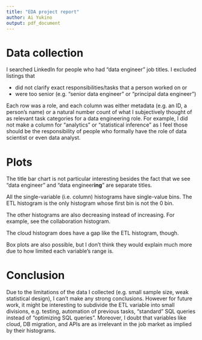 ---
title: "EDA project report"
author: Ai Yukino
output: pdf_document
---

\tableofcontents

# Data collection

I searched LinkedIn for people who had "data engineer" job titles.
I excluded listings that

- did not clarify exact responsibilities/tasks that a person worked on or
- were too senior (e.g. "senior data engineer" or "principal data engineer")

Each row was a role, and each column was either metadata 
(e.g. an ID, a person's name) or a natural number count of what I subjectively
thought of as relevant task categories for a data engineering role.
For example, I did not make a column for "analytics" or "statistical inference"
as I feel those should be the responsibility of people who formally have the
role of data scientist or even data analyst.

# Plots

The title bar chart is not particular interesting besides the fact that we see 
"data engineer" and "data engineer**ing**" are separate titles.

\begin{center}
\includegraphics[width=0.65\columnwidth]{plots/bar/title-frequencies.png}
\end{center}

All the single-variable (i.e. column) histograms have single-value bins. 
The ETL histogram is the only histogram whose first bin is not the $0$ bin.

\begin{center}
\includegraphics[width=0.65\columnwidth]{plots/histograms/ETL-frequencies.png}
\end{center}

The other histograms are also decreasing instead of increasing. 
For example, see the collaboration histogram.

\begin{center}
\includegraphics[width=0.65\columnwidth]{plots/histograms/collaboration-frequencies.png}
\end{center}

The cloud histogram does have a gap like the ETL histogram, though.

\begin{center}
\includegraphics[width=0.65\columnwidth]{plots/histograms/cloud-frequencies.png}
\end{center}

Box plots are also possible, but I don't think they would explain much more 
due to how limited each variable's range is.

# Conclusion

Due to the limitations of the data I collected (e.g. small sample size, 
weak statistical design), I can't make any strong conclusions. 
However for future work, it might be interesting to subdivide the ETL variable 
into small divisions, e.g. testing, automation of previous tasks, "standard" 
SQL queries instead of "optimizing SQL queries". Moreover, I doubt that 
variables like cloud, DB migration, and APIs are as irrelevant in the 
job market as implied by their histograms.